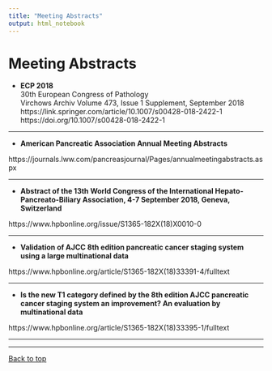 ```yaml
---
title: "Meeting Abstracts"
output: html_notebook
---
```



# Meeting Abstracts

- **ECP 2018**  
30th European Congress of Pathology  
Virchows Archiv Volume 473, Issue 1 Supplement, September 2018  
https://link.springer.com/article/10.1007/s00428-018-2422-1  
https://doi.org/10.1007/s00428-018-2422-1  



---

- **American Pancreatic Association Annual Meeting Abstracts**

https://journals.lww.com/pancreasjournal/Pages/annualmeetingabstracts.aspx


---

- **Abstract of the 13th World Congress of the International Hepato-Pancreato-Biliary Association, 4-7 September 2018, Geneva, Switzerland**

https://www.hpbonline.org/issue/S1365-182X(18)X0010-0

---

- **Validation of AJCC 8th edition pancreatic cancer staging system using a large multinational data**

https://www.hpbonline.org/article/S1365-182X(18)33391-4/fulltext

---

- **Is the new T1 category defined by the 8th edition AJCC pancreatic cancer staging system an improvement? An evaluation by multinational data**

https://www.hpbonline.org/article/S1365-182X(18)33395-1/fulltext

---



---

<a href="#top">Back to top</a>

\pagebreak
